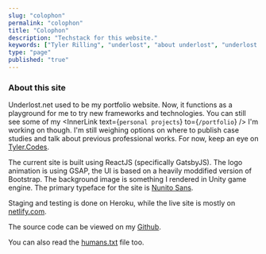 ```yaml
---
slug: "colophon"
permalink: "colophon"
title: "Colophon"
description: "Techstack for this website."
keywords: ["Tyler Rilling", "underlost", "about underlost", "underlost.net"]
type: "page"
published: "true"
---
```


### About this site

Underlost.net used to be my portfolio website. Now, it functions as a playground for me to try new frameworks and technologies. You can still see some of my <InnerLink text={`personal projects`} to={`/portfolio`} /> I'm working on though. I'm still weighing options on where to publish case studies and talk about previous professional works. For now, keep an eye on [Tyler.Codes](https://tyler.codes).

The current site is built using ReactJS (specifically GatsbyJS). The logo animation is using GSAP, the UI is based on a heavily moddified version of Bootstrap. The background image is something I rendered in Unity game engine. The primary typeface for the site is [Nunito Sans](https://fonts.google.com/specimen/Nunito+Sans).

Staging and testing is done on Heroku, while the live site is mostly on [netlify.com](https://netlify.com). 

The source code can be viewed on my [Github](https://github.com/underlost/underlost.net/). 

You can also read the [humans.txt](/static/humans.txt) file too. 
